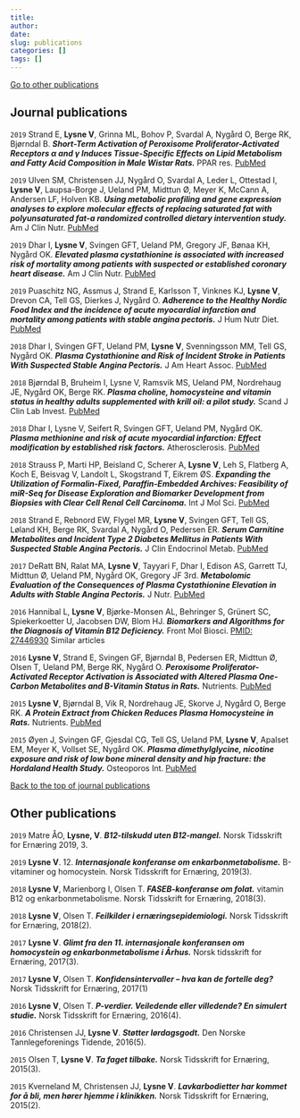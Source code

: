 ```yaml
---
title: 
author: 
date: 
slug: publications
categories: []
tags: []
---
```

[Go to other publications](#Other)

## Journal publications {#Journal}

`2019` Strand E, **Lysne V**, Grinna ML, Bohov P, Svardal A, Nygård O, Berge RK, Bjørndal B. __*Short-Term Activation of Peroxisome Proliferator-Activated Receptors &alpha; and &gamma; Induces Tissue-Specific Effects on Lipid Metabolism and Fatty Acid Composition in Male Wistar Rats.*__ PPAR res. [PubMed](https://www.ncbi.nlm.nih.gov/pubmed/31308847)

`2019` Ulven SM, Christensen JJ, Nygård O, Svardal A, Leder L, Ottestad I, **Lysne V**, Laupsa-Borge J, Ueland PM, Midttun Ø, Meyer K, McCann A, Andersen LF, Holven KB. __*Using metabolic profiling and gene expression analyses to explore molecular effects of replacing saturated fat with polyunsaturated fat-a randomized controlled dietary intervention study.*__ Am J Clin Nutr. [PubMed](https://www.ncbi.nlm.nih.gov/pubmed/31051508)

`2019` Dhar I, **Lysne V**, Svingen GFT, Ueland PM, Gregory JF, Bønaa KH, Nygård OK. __*Elevated plasma cystathionine is associated with increased risk of mortality among patients with suspected or established coronary heart disease.*__ Am J Clin Nutr. [PubMed](https://www.ncbi.nlm.nih.gov/pubmed/31005968)

`2019` Puaschitz NG, Assmus J, Strand E, Karlsson T, Vinknes KJ, **Lysne V**, Drevon CA, Tell GS, Dierkes J, Nygård O. __*Adherence to the Healthy Nordic Food Index and the incidence of acute myocardial infarction and mortality among patients with stable angina pectoris.*__ J Hum Nutr Diet. [PubMed](https://www.ncbi.nlm.nih.gov/pubmed/30091209)

`2018` Dhar I, Svingen GFT, Ueland PM, **Lysne V**, Svenningsson MM, Tell GS, Nygård OK. __*Plasma Cystathionine and Risk of Incident Stroke in Patients With Suspected Stable Angina Pectoris.*__ J Am Heart Assoc. [PubMed](https://www.ncbi.nlm.nih.gov/pubmed/30371177)

`2018` Bjørndal B, Bruheim I, Lysne V, Ramsvik MS, Ueland PM, Nordrehaug JE, Nygård OK, Berge RK. __*Plasma choline, homocysteine and vitamin status in healthy adults supplemented with krill oil: a pilot study.*__ Scand J Clin Lab Invest. [PubMed](https://www.ncbi.nlm.nih.gov/pubmed/30261756)

`2018` Dhar I, Lysne V, Seifert R, Svingen GFT, Ueland PM, Nygård OK. __*Plasma methionine and risk of acute myocardial infarction: Effect modification by established risk factors.*__ Atherosclerosis. [PubMed](https://www.ncbi.nlm.nih.gov/pubmed/29621698)

`2018` Strauss P, Marti HP, Beisland C, Scherer A, **Lysne V**, Leh S, Flatberg A, Koch E, Beisvag V, Landolt L, Skogstrand T, Eikrem ØS. __*Expanding the Utilization of Formalin-Fixed, Paraffin-Embedded Archives: Feasibility of miR-Seq for Disease Exploration and Biomarker Development from Biopsies with Clear Cell Renal Cell Carcinoma.*__ Int J Mol Sci. [PubMed](https://www.ncbi.nlm.nih.gov/pubmed/29534467)

`2018` Strand E, Rebnord EW, Flygel MR, **Lysne V**, Svingen GFT, Tell GS, Løland KH, Berge RK, Svardal A, Nygård O, Pedersen ER. __*Serum Carnitine Metabolites and Incident Type 2 Diabetes Mellitus in Patients With Suspected Stable Angina Pectoris.*__ J Clin Endocrinol Metab. [PubMed](https://www.ncbi.nlm.nih.gov/pubmed/29325058)

`2017` DeRatt BN, Ralat MA, **Lysne V**, Tayyari F, Dhar I, Edison AS, Garrett TJ, Midttun Ø, Ueland PM, Nygård OK, Gregory JF 3rd. __*Metabolomic Evaluation of the Consequences of Plasma Cystathionine Elevation in Adults with Stable Angina Pectoris.*__ J Nutr. [PubMed](https://www.ncbi.nlm.nih.gov/pubmed/28794210)

`2016` Hannibal L, **Lysne V**, Bjørke-Monsen AL, Behringer S, Grünert SC, Spiekerkoetter U, Jacobsen DW, Blom HJ. __*Biomarkers and Algorithms for the Diagnosis of Vitamin B12 Deficiency.*__ Front Mol Biosci. [PMID: 27446930](https://www.ncbi.nlm.nih.gov/pubmed/) 
Similar articles

`2016` **Lysne V**, Strand E, Svingen GF, Bjørndal B, Pedersen ER, Midttun Ø, Olsen T, Ueland PM, Berge RK, Nygård O. __*Peroxisome Proliferator-Activated Receptor Activation is Associated with Altered Plasma One-Carbon Metabolites and B-Vitamin Status in Rats.*__ Nutrients. [PubMed](https://www.ncbi.nlm.nih.gov/pubmed/26742069)

`2015` **Lysne V**, Bjørndal B, Vik R, Nordrehaug JE, Skorve J, Nygård O, Berge RK. __*A Protein Extract from Chicken Reduces Plasma Homocysteine in Rats.*__ Nutrients. [PubMed](https://www.ncbi.nlm.nih.gov/pubmed/26053618)

`2015` Øyen J, Svingen GF, Gjesdal CG, Tell GS, Ueland PM, **Lysne V**, Apalset EM, Meyer K, Vollset SE, Nygård OK. __*Plasma dimethylglycine, nicotine exposure and risk of low bone mineral density and hip fracture: the Hordaland Health Study.*__ Osteoporos Int. [PubMed](https://www.ncbi.nlm.nih.gov/pubmed/25616506)

[Back to the top of journal publications](#Journal)

## Other publications {#Other}

`2019` Matre ÅO, **Lysne, V**. __*B12-tilskudd uten B12-mangel.*__ Norsk Tidsskrift for Ernæring 2019, 3. 

`2019` **Lysne V**. 12. __*Internasjonale konferanse om enkarbonmetabolisme.*__ B-vitaminer og homocystein. Norsk Tidsskrift for Ernæring, 2019(3).

`2018` **Lysne V**, Marienborg I, Olsen T. __*FASEB-konferanse om folat.*__ vitamin B12 og enkarbonmetabolisme. Norsk Tidsskrift for Ernæring, 2018(3).

`2018` **Lysne V**, Olsen T. __*Feilkilder i ernæringsepidemiologi.*__ Norsk Tidsskrift for Ernæring, 2018(2). 

`2017` **Lysne V**. __*Glimt fra den 11. internasjonale konferansen om homocystein og enkarbonmetabolisme i Århus.*__ Norsk tidsskrift for Ernæring, 2017(3).

`2017` **Lysne V**, Olsen T. __*Konfidensintervaller – hva kan de fortelle deg?*__ Norsk Tidsskrift for Ernæring, 2017(1)

`2016` **Lysne V**, Olsen T. __*P-verdier. Veiledende eller villedende? En simulert studie.*__ Norsk Tidsskrift for Ernæring, 2016(4).

`2016` Christensen JJ, **Lysne V**. __*Støtter lørdagsgodt.*__ Den Norske Tannlegeforenings Tidende, 2016(5). 

`2015` Olsen T, **Lysne V**. __*Ta faget tilbake.*__ Norsk Tidsskrift for Ernæring, 2015(3).

`2015` Kverneland M, Christensen JJ, **Lysne V**. __*Lavkarbodietter har kommet for å bli, men hører hjemme i klinikken.*__ Norsk Tidsskrift for Ernæring, 2015(2).